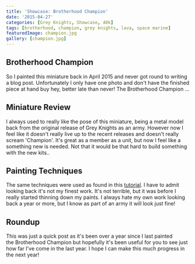 ```yaml
---
title: 'Showcase: Brotherhood Champion'
date: '2015-04-27'
categories: [Grey Knights, Showcase, 40k]
tags: [brotherhood, champion, grey knights, lava, space marine]
featuredImage: champion.jpg
gallery: [champion.jpg]
---
```


## Brotherhood Champion

So I painted this miniature back in April 2015 and never got round to writing a blog post. Unfortunately I only have one photo and don't have the finished piece at hand buy hey, better late than never! The Brotherhood Champion ...

## Miniature Review

I always used to really like the pose of this miniature, being a metal model back from the original release of Grey Knights as an army. However now I feel like it doesn't really live up to the recent releases and doesn't really scream 'Champion'. It's great as a member as a unit, but now I feel like a something new is needed. Not that it would be that hard to build something with the new kits..

## Painting Techniques

The same techniques were used as found in this [tutorial](/blog/posts/tutorials/40k/grey-knights/armour). I have to admit looking back it's not my finest work. It's not terrible, but it was before I really started thinning down my paints. I always hate my own work looking back a year or more, but I know as part of an army it will look just fine!

## Roundup

This was just a quick post as it's been over a year since I last painted the Brotherhood Champion but hopefully it's been useful for you to see just how far I've come in the last year. I hope I can make this much progress in the next year!
